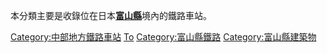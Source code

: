 本分類主要是收錄位在日本'''[[富山縣|富山縣]]'''境內的鐵路車站。
{{日本行政區劃分類導航|鐵路車站}}
{{Commonscat|Train stations in Toyama prefecture}}

[[Category:中部地方鐵路車站|Category:中部地方鐵路車站]]
[[Category:日本各都道府縣鐵路車站|To]]
[[Category:富山縣鐵路|Category:富山縣鐵路]]
[[Category:富山縣建築物|Category:富山縣建築物]]